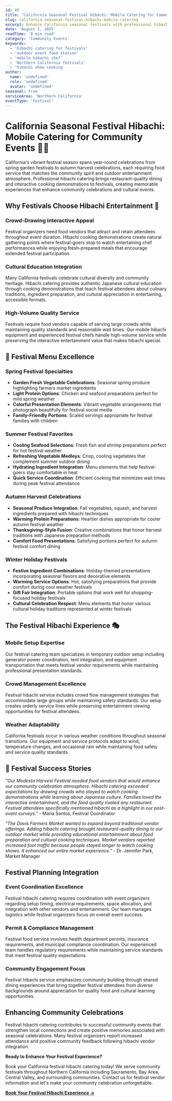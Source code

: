 ```yaml
---
id: 40
title: "California Seasonal Festival Hibachi: Mobile Catering for Community Events"
slug: california-seasonal-festival-hibachi-mobile-catering
excerpt: Enhance California seasonal festivals with professional hibachi catering. Mobile outdoor cooking, crowd-pleasing entertainment, and fresh festival food experiences.
date: 'August 2, 2025'
readTime: '8 min read'
category: 'Community Events'
keywords:
  - 'hibachi catering for festivals'
  - 'outdoor event food station'
  - 'mobile hibachi chef'
  - 'Northern California festivals'
  - 'hibachi show cooking'
author:
  name: 'undefined'
  role: 'undefined'
  avatar: 'undefined'
seasonal: true
serviceArea: 'Northern California'
eventType: 'Festival'
---
```


# California Seasonal Festival Hibachi: Mobile Catering for Community Events 🍂🍤

California's vibrant festival season spans year-round celebrations from spring garden festivals to autumn harvest celebrations, each requiring food service that matches the community spirit and outdoor entertainment atmosphere. Professional hibachi catering brings restaurant-quality dining and interactive cooking demonstrations to festivals, creating memorable experiences that enhance community celebrations and cultural events.

## Why Festivals Choose Hibachi Entertainment 🎪

### Crowd-Drawing Interactive Appeal

Festival organizers need food vendors that attract and retain attendees throughout event duration. Hibachi cooking demonstrations create natural gathering points where festival-goers stop to watch entertaining chef performances while enjoying fresh-prepared meals that encourage extended festival participation.

### Cultural Education Integration

Many California festivals celebrate cultural diversity and community heritage. Hibachi catering provides authentic Japanese cultural education through cooking demonstrations that teach festival attendees about culinary traditions, ingredient preparation, and cultural appreciation in entertaining, accessible formats.

### High-Volume Quality Service

Festivals require food vendors capable of serving large crowds while maintaining quality standards and reasonable wait times. Our mobile hibachi equipment and experienced festival chefs handle high-volume service while preserving the interactive entertainment value that makes hibachi special.

## 🎡 Festival Menu Excellence

### Spring Festival Specialties

- **Garden Fresh Vegetable Celebrations**: Seasonal spring produce highlighting farmers market ingredients
- **Light Protein Options**: Chicken and seafood preparations perfect for mild spring weather
- **Colorful Presentation Elements**: Vibrant vegetable arrangements that photograph beautifully for festival social media
- **Family-Friendly Portions**: Scaled servings appropriate for festival families with children

### Summer Festival Favorites

- **Cooling Seafood Selections**: Fresh fish and shrimp preparations perfect for hot festival weather
- **Refreshing Vegetable Medleys**: Crisp, cooling vegetables that complement summer outdoor dining
- **Hydrating Ingredient Integration**: Menu elements that help festival-goers stay comfortable in heat
- **Quick Service Coordination**: Efficient cooking that minimizes wait times during peak festival attendance

### Autumn Harvest Celebrations

- **Seasonal Produce Integration**: Fall vegetables, squash, and harvest ingredients prepared with hibachi techniques
- **Warming Protein Preparations**: Heartier dishes appropriate for cooler autumn festival weather
- **Thanksgiving-Style Fusion**: Creative combinations that honor harvest traditions with Japanese preparation methods
- **Comfort Food Presentations**: Satisfying portions perfect for autumn festival comfort dining

### Winter Holiday Festivals

- **Festive Ingredient Combinations**: Holiday-themed presentations incorporating seasonal flavors and decorative elements
- **Warming Service Options**: Hot, satisfying preparations that provide comfort during cool weather festivals
- **Gift Fair Integration**: Portable options that work well for shopping-focused holiday festivals
- **Cultural Celebration Respect**: Menu elements that honor various cultural holiday traditions represented at winter festivals

## The Festival Hibachi Experience 🎭

### Mobile Setup Expertise

Our festival catering team specializes in temporary outdoor setup including generator power coordination, tent integration, and equipment transportation that meets festival vendor requirements while maintaining professional presentation standards.

### Crowd Management Excellence

Festival hibachi service includes crowd flow management strategies that accommodate large groups while maintaining safety standards. Our setup creates orderly service lines while preserving entertainment viewing opportunities for festival attendees.

### Weather Adaptability

California festivals occur in various weather conditions throughout seasonal transitions. Our equipment and service protocols adapt to wind, temperature changes, and occasional rain while maintaining food safety and service quality standards.

## 🌟 Festival Success Stories

_"Our Modesto Harvest Festival needed food vendors that would enhance our community celebration atmosphere. Hibachi catering exceeded expectations by drawing crowds who stayed to watch cooking demonstrations while learning about Japanese culture. Families loved the interactive entertainment, and the food quality rivaled any restaurant. Festival attendees specifically mentioned hibachi as a highlight in our post-event surveys."_ - Maria Santos, Festival Coordinator

_"The Davis Farmers Market wanted to expand beyond traditional vendor offerings. Adding hibachi catering brought restaurant-quality dining to our outdoor market while providing educational entertainment about food preparation and cultural cooking techniques. Market vendors reported increased foot traffic because people stayed longer to watch cooking shows. It enhanced our entire market experience."_ - Dr. Jennifer Park, Market Manager

## Festival Planning Integration

### Event Coordination Excellence

Festival hibachi catering requires coordination with event organizers regarding setup timing, electrical requirements, space allocation, and integration with other vendors and entertainment. Our team manages logistics while festival organizers focus on overall event success.

### Permit & Compliance Management

Festival food service involves health department permits, insurance requirements, and municipal compliance coordination. Our experienced team handles regulatory requirements while maintaining service standards that meet festival quality expectations.

### Community Engagement Focus

Festival hibachi service emphasizes community building through shared dining experiences that bring together festival attendees from diverse backgrounds around appreciation for quality food and cultural learning opportunities.

## Enhancing Community Celebrations

Festival hibachi catering contributes to successful community events that strengthen local connections and create positive memories associated with seasonal celebrations. Many festival organizers report increased attendance and positive community feedback following hibachi vendor integration.

**Ready to Enhance Your Festival Experience?**

Book your California festival hibachi catering today! We serve community festivals throughout Northern California including Sacramento, Bay Area, Central Valley, and surrounding communities. Contact us for festival vendor information and let's make your community celebration unforgettable.

[**Book Your Festival Hibachi Experience →**](#contact)
